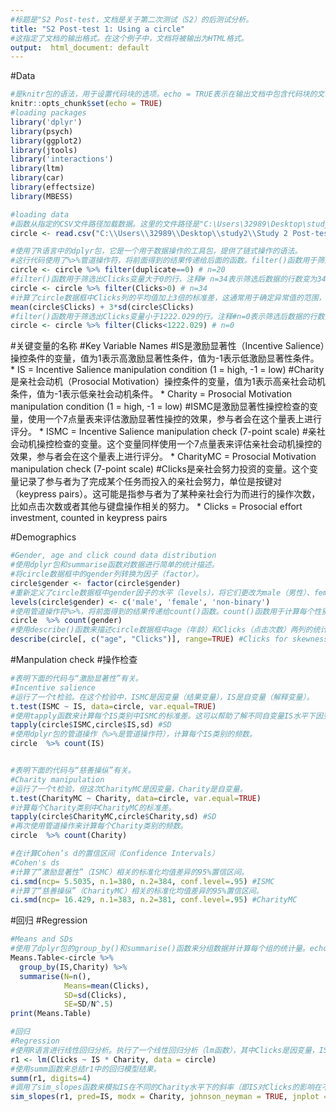```yaml
---
#标题是"S2 Post-test，文档是关于第二次测试（S2）的后测试分析。
title: "S2 Post-test 1: Using a circle"
#这指定了文档的输出格式。在这个例子中，文档将被输出为HTML格式。
output:  html_document: default
---
```


#Data
```r
#是knitr包的语法，用于设置代码块的选项。echo = TRUE表示在输出文档中包含代码块的文本。这样，当导出文档时，代码和结果都会被包含在内。
knitr::opts_chunk$set(echo = TRUE)
#loading packages
library('dplyr')
library(psych)
library(ggplot2)
library(jtools)
library('interactions')
library(ltm)
library(car)
library(effectsize)
library(MBESS)

#loading data
#函数从指定的CSV文件路径加载数据。这里的文件路径是"C:\Users\32989\Desktop\study2\Study 2 Post-test 1 Data.csv"，数据被读取到一个名为circle的变量中。
circle <- read.csv("C:\\Users\\32989\\Desktop\\study2\\Study 2 Post-test 1 Data.csv")
```

```r
#使用了R语言中的dplyr包，它是一个用于数据操作的工具包，提供了链式操作的语法。
#这行代码使用了%>%管道操作符，将前面得到的结果传递给后面的函数。filter()函数用于筛选数据，这里筛选出duplicate变量等于0的行，即去除重复的行。注释# n=20表示筛选后数据的行数变为20。
circle <- circle %>% filter(duplicate==0) # n=20
#filter()函数用于筛选出Clicks变量大于0的行，注释# n=34表示筛选后数据的行数变为34。
circle <- circle %>% filter(Clicks>0) # n=34
#计算了circle数据框中Clicks列的平均值加上3倍的标准差，这通常用于确定异常值的范围，大于这个值的数据点可能被认为是异常值
mean(circle$Clicks) + 3*sd(circle$Clicks)
#filter()函数用于筛选出Clicks变量小于1222.029的行。注释#n=0表示筛选后数据的行数变为0，这意味着所有行的Clicks值都大于或等于1222.029，所以没有行被保留。
circle <- circle %>% filter(Clicks<1222.029) # n=0
```

#关键变量的名称
#Key Variable Names
#IS是激励显著性（Incentive Salience）操控条件的变量，值为1表示高激励显著性条件，值为-1表示低激励显著性条件。
 * IS = Incentive Salience manipulation condition (1 = high, -1 = low)
 #Charity是亲社会动机（Prosocial Motivation）操控条件的变量，值为1表示高亲社会动机条件，值为-1表示低亲社会动机条件。
 * Charity = Prosocial Motivation manipulation condition (1 = high, -1 = low)
 #ISMC是激励显著性操控检查的变量，使用一个7点量表来评估激励显著性操控的效果，参与者会在这个量表上进行评分。
 * ISMC = Incentive Salience manipulation check (7-point scale)
 #亲社会动机操控检查的变量。这个变量同样使用一个7点量表来评估亲社会动机操控的效果，参与者会在这个量表上进行评分。
 * CharityMC = Prosocial Motivation manipulation check (7-point scale)
 #Clicks是亲社会努力投资的变量。这个变量记录了参与者为了完成某个任务而投入的亲社会努力，单位是按键对（keypress pairs）。这可能是指参与者为了某种亲社会行为而进行的操作次数，比如点击次数或者其他与键盘操作相关的努力。
 * Clicks = Prosocial effort investment, counted in keypress pairs
 
#Demographics
```r
#Gender, age and click cound data distribution
#使用dplyr包和summarise函数对数据进行简单的统计描述。
#将circle数据框中的gender列转换为因子（factor）。
circle$gender <- factor(circle$gender)
#重新定义了circle数据框中gender因子的水平（levels），将它们更改为male（男性）、female（女性）和non-binary（非二元性别）。
levels(circle$gender) <- c('male', 'female', 'non-binary')
#使用管道操作符%>%，将前面得到的结果传递给count()函数。count()函数用于计算每个性别分类的出现次数。结果将是一个新的数据框，列出了每个性别的计数和百分比。
circle  %>% count(gender)
#使用describe()函数来描述circle数据框中age（年龄）和Clicks（点击次数）两列的统计信息。range=TRUE参数请求返回范围（minimum和maximum）的统计数据。结果将包括这些列的计数、平均值、标准差、最小值、第一四分位数、中位数、第三四分位数和最大值。
describe(circle[, c("age", "Clicks")], range=TRUE) #Clicks for skewness and kurtosis
```
#Manpulation check
#操作检查
```r
#表明下面的代码与“激励显著性”有关。
#Incentive salience
#运行了一个t检验。在这个检验中，ISMC是因变量（结果变量），IS是自变量（解释变量）。
t.test(ISMC ~ IS, data=circle, var.equal=TRUE)
#使用tapply函数来计算每个IS类别中ISMC的标准差。这可以帮助了解不同自变量IS水平下因变量ISMC的变异性。
tapply(circle$ISMC,circle$IS,sd) #SD
#使用dplyr包的管道操作（%>%是管道操作符），计算每个IS类别的频数。
circle  %>% count(IS)


#表明下面的代码与“慈善操纵”有关。
#Charity manipulation
#运行了一个t检验，但这次CharityMC是因变量，Charity是自变量。
t.test(CharityMC ~ Charity, data=circle, var.equal=TRUE)
#计算每个Charity类别中CharityMC的标准差。
tapply(circle$CharityMC,circle$Charity,sd) #SD
#再次使用管道操作来计算每个Charity类别的频数。
circle  %>% count(Charity)
```

```r
#在计算Cohen’s d的置信区间（Confidence Intervals）
#Cohen's ds
#计算了“激励显著性”（ISMC）相关的标准化均值差异的95%置信区间。
ci.smd(ncp= 5.5035, n.1=380, n.2=384, conf.level=.95) #ISMC
#计算了“慈善操纵”（CharityMC）相关的标准化均值差异的95%置信区间。
ci.smd(ncp= 16.429, n.1=383, n.2=381, conf.level=.95) #CharityMC
```

#回归
#Regression
```r
#Means and SDs
#使用了dplyr包的group_by()和summarise()函数来分组数据并计算每个组的统计量。echo=FALSE参数意味着在输出中不显示原始的R代码，只显示执行结果。
Means.Table<-circle %>%
  group_by(IS,Charity) %>%
  summarise(N=n(),
            Means=mean(Clicks),
            SD=sd(Clicks),
            SE=SD/N^.5)
print(Means.Table)
```



```r
#回归
#Regression
#使用R语言进行线性回归分析。执行了一个线性回归分析（lm函数），其中Clicks是因变量，IS和Charity是自变量。
r1 <- lm(Clicks ~ IS * Charity, data = circle)
#使用summ函数来总结r1中的回归模型结果。
summ(r1, digits=4)
#调用了sim_slopes函数来模拟IS在不同的Charity水平下的斜率（即IS对Clicks的影响在不同的Charity水平上的变化）。
sim_slopes(r1, pred=IS, modx = Charity, johnson_neyman = TRUE, jnplot = FALSE, digits=3)
```
